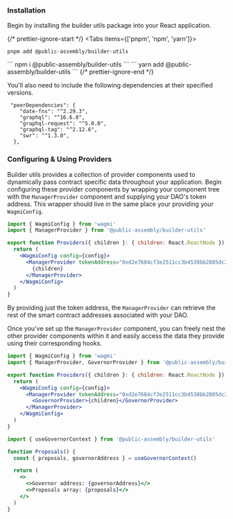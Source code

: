 
### Installation

Begin by installing the builder utils package into your React application.

{/* prettier-ignore-start */}
<Tabs items={['pnpm', 'npm', 'yarn']}>
  <Tab>
  ```
  pnpm add @public-assembly/builder-utils
  ```
  </Tab>
  <Tab>
  ```
  npm i @public-assembly/builder-utils
  ```
  </Tab>
  <Tab>
  ```
  yarn add @public-assembly/builder-utils
  ```
  </Tab>
</Tabs>
{/* prettier-ignore-end */}

You'll also need to include the following dependencies at their specified versions.

```
 "peerDependencies": {
    "date-fns": "^2.29.3",
    "graphql": "^16.6.0",
    "graphql-request": "^5.0.0",
    "graphql-tag": "^2.12.6",
    "swr": "^1.3.0",
  },
```

### Configuring & Using Providers

Builder utils provides a collection of provider components used to dynamically pass contract specific data throughout your application. Begin configuring these provider components by wrapping your component tree with the `ManagerProvider` component and supplying your DAO's token address. This wrapper should live in the same place your providing your `WagmiConfig`.

```jsx
import { WagmiConfig } from 'wagmi'
import { ManagerProvider } from '@public-assembly/builder-utils'

export function Providers({ children }: { children: React.ReactNode }) {
  return (
    <WagmiConfig config={config}>
      <ManagerProvider tokenAddress="0xd2e7684cf3e2511cc3b4538bb2885dc206583076">
        {children}
      </ManagerProvider>
    </WagmiConfig>
  )
}
```

By providing just the token address, the `ManagerProvider` can retrieve the rest of the smart contract addresses associated with your DAO.

Once you've set up the `ManagerProvider` component, you can freely nest the other provider components within it and easily access the data they provide using their corresponding hooks.

```jsx
import { WagmiConfig } from 'wagmi'
import { ManagerProvider, GovernorProvider } from '@public-assembly/builder-utils'

export function Providers({ children }: { children: React.ReactNode }) {
  return (
    <WagmiConfig config={config}>
      <ManagerProvider tokenAddress="0xd2e7684cf3e2511cc3b4538bb2885dc206583076">
        <GovernorProvider>{children}</GovernorProvider>
      </ManagerProvider>
    </WagmiConfig>
  )
}
```

```jsx
import { useGovernorContext } from '@public-assembly/builder-utils'

function Proposals() {
  const { proposals, governorAddress } = useGovernorContext()

  return (
    <>
      <>Governor address: {governorAddress}</>
      <>Proposals array: {proposals}</>
    </>
  )
}
```
